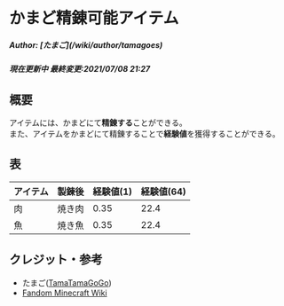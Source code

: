 # かまど精錬可能アイテム
<h5>Author: [たまご](/wiki/author/tamagoes)</h5>
<h5>現在更新中
最終変更:2021/07/08 21:27</h5>

## 概要
アイテムには、かまどにて**精錬する**ことができる。  
また、アイテムをかまどにて精錬することで**経験値**を獲得することができる。  

## 表
| アイテム     | 製錬後 | 経験値(1) | 経験値(64) | 
| ------------ | ---- | ---- | ---- |
| 肉 | 焼き肉 | 0.35 | 22.4 |
| 魚 | 焼き魚 | 0.35 | 22.4 |

## クレジット・参考
 - たまご([TamaTamaGoGo](https://github.com/tamatamagogo))
 - [Fandom Minecraft Wiki](https://minecraft.fandom.com/ja/wiki/%E8%A3%BD%E9%8C%AC)
